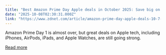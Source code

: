 ```yaml
---
title: "Best Amazon Prime Day Apple deals in October 2025: Save big on MacBook, AirPods, and more"
date: "2025-10-08T02:30:31.000Z"
link: "https://www.zdnet.com/article/amazon-prime-day-apple-deals-10-7-2025/"
---
```


Amazon Prime Day 1 is almost over, but great deals on Apple tech, including iPhones, AirPods, iPads, and Apple Watches, are still going strong.

[Read more](https://www.zdnet.com/article/amazon-prime-day-apple-deals-10-7-2025/)
